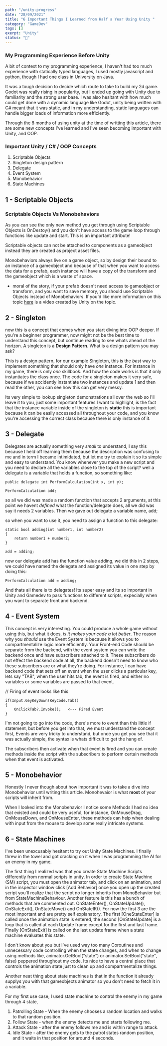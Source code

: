 ```yaml
---
path: "/unity-progress"
date: "28/09/2021"
title: "6 Important Things I Learned from Half a Year Using Unity "
category: "GameDev"
tags: []
exerpt: "Unity"
status: "🌱"
---
```







<MediumPic img={ice} size={500} alt="code" />  

### My Programming Experience Before Unity

A bit of context to my programming experience, I haven't had too much experience with statically typed languages, I used mostly javascript and python, though I had one class in University on Java. 

It was a tough decision to decide which route to take to build my 2d game. Godot was really rising in popularity, but I ended up going with Unity due to familiarity and the strong user base. I was also hesitant with how much could get done with a 
dynamic language like Godot, unity being written with C# meant that it was static, and in my understanding, static languages can handle bigger loads of information more efficiently.

Through the 8 months of using unity at the time of writting this article, there are some new concepts I've learned and I've seen becoming important with Unity, and OOP.


### Important Unity / C# / OOP Concepts

1. Scriptable Objects
2. Singleton design pattern
3. Delegate
4. Event System 
5. Monobehavior
6. State Machines


## 1 - Scriptable Objects



<MediumPic img={compare} size={900} alt="difference between scriptable vs mono" subheading="some methods that inherit from scriptable objects type, compared to monobehavior" />  



### Scriptable Objects Vs Monobehaviors

As you can see the only new method you get through using Scriptable Objects is OnDestoy() and you don't have access to the game loop through functions like
update and start. This is an important attribute! 

Scriptable objects can not be attached to components as a gameobject instead they are created as project asset files.

Monobehaviors always live on a game object, so by design their bound to an instance of a gameobject and because of that when you want to access the data for a prefab, each instance will have a copy of the transform and the gameobject which is a waste of space. 
- moral of the story, if your prefab doesn't need access to gameobject or transform, and you want to save memory, you should use Scriptable Objects instead of Monobehaviors. If you'd like more information on this topic [here](https://www.youtube.com/watch?v=PVOVIxNxxeQ) is a video created by Unity on the topic.


<SideNote title="My Use Case" text="In my game, I use scriptable objects to define each page in my skillbook. Its so great this way because that object is used among various scenes, and in the past, when the variables were attached to the script, there were differences in values because it was able to be one value in one scene and another value in another scene. Now I just edit the Scriptable Object and drag it into all the scenes." />



## 2 - Singleton

now this is a concept that comes when you start diving into OOP deeper. If you're a beginner programmer, now might not be the best time to 
understand this concept, but continue reading to see whats ahead of the horizon. A singleton is a **Design Pattern**. What is a design pattern 
you may ask? 

<SideNote title="Design Pattern" text="a description or template for how to solve a problem that can be used in many different situations.Think of it 
this way, if you're programming somehing, anything chances are many other people have built that same thing you're
buiding, and many people have faced the same problem as you. Because programmers have to build the same parts so often, there are some parts that 
have been tested and perfected and they are closest to the best solution on how to solve that problem." />


 This is a design pattern, for our example 
Singleton, this is the *best* way to implement something that should only have *one* instance.  For instance in my game, there is only *one* 
skillbook. And how the code works is that it only instantiates the class once. The code for a singleton makes it very safe, because if we 
accidently instantiate two instances and update 1 and then read the other, you can see how this can get very messy. 

Its very simple to lookup singleton demonstrations all over the web so I'll leave it to you, just some important features I want to highlight, 
is the fact that the instance variable inside of the singleton is **static** this is important because it can be easily accessed all throughout 
your code, and you know you're accessing the correct class because there is only instance of it.

## 3 - Delegate
Delegates are actually something very *small* to understand, I say this because I held off learning them because the description was confusing 
to me and in term I became intimidated, but let me try to explain it so its simple and easy to understand. You know whenever you make a new script 
and you need to declare all the variables close to the top of the script? well a delegate is a variable that holds a function, so something like:
```
public delegate int PerformCalculation(int x, int y);

PerformCalculation add;
```
so all we did was made a random function that accepts 2 arguments, at this point we havent *defined* what the function/delegate does, all we did 
was say it needs 2 variables. Then we gave out delegate a variable name, add;

so when you want to use it, you need to assign a function to this delegate:
```
static bool adding(int number1, int number2)
{
	return number1 + number2;
}

add = adding; 
```
now our delegate add has the function value adding, we did this in 2 steps, we could have named the delegate and assigned its value in one step 
by doing this:
```
PerformCalculation add = adding;
```
And thats all there is to delegates! Its super easy and its so important in Unity and Gamedev to pass functions to different scripts, expecially when you want to separate front and backend. 

## 4 - Event System

This concept is very interesting. You could produce a whole game without using this, but what it does, *is it makes your code a lot better*. The reason 
why you *should* use the Event System is because it allows you to compartmentalize logic more efficiently. Your Front-end Code should be separate from the
backend, with the event system you can write the backend once and have subscribers attached to it. These subscribers do not effect the backend code
at all, the backend doesn't need to know who these subscribers are or what they're doing. For instance, I can have backend code that sets off an event when
the user clicks a particular key, lets say "TAB", when the user hits tab, the event is fired, and either no variables or some variables are passed to that event. 

// Firing of event looks like this
```
if(Input.GeyKeyDown(KeyCode.Tab))
{
	OnClickTab?.Invoke();   <--- Fired Event
}
```

<SideNote title="Event Naming Conventions" text="When creating an event, its common practice to start with On[What the Event Reacts to], so in this case OnClickTab, but it could be many other things, OnLevelUp, OnPlayerDead, OnKillEnemy, the list goes on and on." />

I'm not going to go into the code, there's more to event than this little if statement, but before you get into that, we must understand the concept first, Events are very tricky to understand, but once you get you see that it was actually simple, the syntax is whats difficult to get the hang of. 


The subscribers then activate when that event is fired and you can create methods inside the script with the subscribers to perform certain methods
when that event is activated.



## 5 - Monobehavior 

Honestly I never though about how important it was to take a dive into Monobehavior until writing this article. Monohevaior is 
what **most** of your scripts will inherit from. 

<SideNote title="Inheritance" text="Inheritance is an object oriented programming concept, it's what happens when one script gets 
retrieved methods / variables  from anothers script, for example lets say we have an Animals scripts and in this script we have the method 
**breathe**, if I make another script Dog that inherits from Animal, the dog will be able to use the method breathe." />

When I looked into the Monobehavior I notice some Methods I had no idea that existed and could be very useful, for instance, 
OnMouseDrag, OnMouseDown, and OnMouseEnter, these methods can help when dealing with input from the mouse to develop some really intricate
systems.

## 6 - State Machines

I've been unexcusably hesitant to try out Unity State Machines. I finally threw in the towel
and got cracking on it when I was programming the AI for an enemy in my game.

The first thing I realized was that you create State Machine Scripts differently from normal scripts
in unity. In order to create State Machine (SM) script, you must open the animator tab, and click on 
an animation, and in the inspector window click [Add Behavior] once you open up the created script
you'll realize that the script no longer inherits from MonoBehavior but from StateMachineBehaviour. 
Another feature is this has a bunch of methods that are commented out. OnStateEnter(), 
OnStateUpdate(), OnStateExit(), OnStateMove() and OnStateIK().
For now the first 3 are the most important and are pretty self explanatory. 
The first [OneStateEnter] is called once the animation state is entered, the second [OnStateUpdate] is a loop that is 
called at each Update frame except for the first and last frame. Finally [OnStateExit] is called on the last update frame when a state machine evaluates this state.

I don't know about you but I've used way too many Coroutines and unnecessary code controlling when the state changes, and when to change using methods like,
animator.GetBool("state") or animator.SetBool("state", false) peppered throughout my code. Its nice to have a central place that controls the animation state just
to clean up and compartmentalize things. 

Another neat thing about state machines is that in the function it already supplys you with that gameobjects animator so you don't need to fetch it in a variable. 

For my first use case, I used state machine to control the enemy in my game through 4 state, 

1. Patrolling State - When the enemy chooses a random location and walks to that random position.
2. Follow State - when the enemy detects me and starts following me.
3. Attack State - after the enemy follows me and is within range to attack.
4. Idle State - after the enemy gets to the patrol states random position, and it waits in that position for around 4 seconds.




